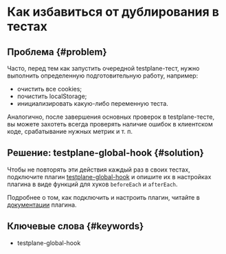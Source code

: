 # Как избавиться от дублирования в тестах

## Проблема {#problem}

Часто, перед тем как запустить очередной testplane-тест, нужно выполнить определенную подготовительную работу, например:

-   очистить все cookies;
-   почистить localStorage;
-   инициализировать какую-либо переменную теста.

Аналогично, после завершения основных проверок в testplane-тесте, вы можете захотеть всегда проверять наличие ошибок в клиентском коде, срабатывание нужных метрик и т. п.

## Решение: testplane-global-hook {#solution}

Чтобы не повторять эти действия каждый раз в своих тестах, подключите плагин [testplane-global-hook][testplane-global-hook] и опишите их в настройках плагина в виде функций для хуков `beforeEach` и `afterEach`.

Подробнее о том, как подключить и настроить плагин, читайте в [документации][testplane-global-hook] плагина.

## Ключевые слова {#keywords}

-   testplane-global-hook

[testplane-global-hook]: ../plugins/testplane-global-hook
